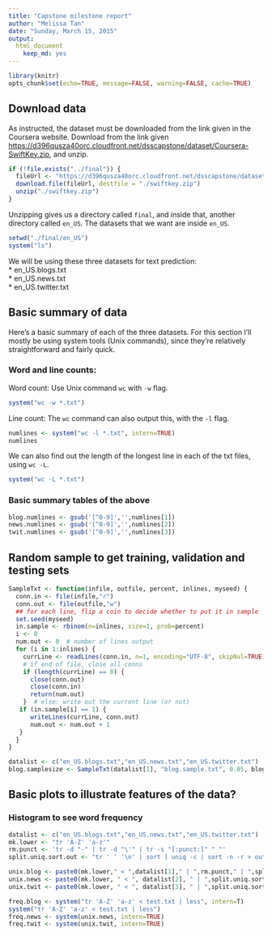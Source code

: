 ---
title: "Capstone milestone report"
author: "Melissa Tan"
date: "Sunday, March 15, 2015"
output: 
  html_document
    keep_md: yes  
---

```{r setoptions, echo=FALSE, message=FALSE, warning=FALSE, results='hide'}
library(knitr)
opts_chunk$set(echo=TRUE, message=FALSE, warning=FALSE, cache=TRUE)
```

## Download data

As instructed, the dataset must be downloaded from the link given in the Coursera website. Download from the link given [https://d396qusza40orc.cloudfront.net/dsscapstone/dataset/Coursera-SwiftKey.zip](https://d396qusza40orc.cloudfront.net/dsscapstone/dataset/Coursera-SwiftKey.zip), and unzip.
```{r unzip}
if (!file.exists("../final")) {
  fileUrl <- "https://d396qusza40orc.cloudfront.net/dsscapstone/dataset/Coursera-SwiftKey.zip"
  download.file(fileUrl, destfile = "./swiftkey.zip")
  unzip("./swiftkey.zip")
}
```

Unzipping gives us a directory called `final`, and inside that, another directory called `en_US`. The datasets that we want are inside `en_US`.
```{r ls}
setwd("./final/en_US")
system("ls")
```

We will be using these three datasets for text prediction:     
* en_US.blogs.txt  
* en_US.news.txt  
* en_US.twitter.txt

## Basic summary of data

Here's a basic summary of each of the three datasets. For this section I'll mostly be using system tools (Unix commands), since they're relatively straightforward and fairly quick.

### Word and line counts: 

Word count: Use Unix command `wc` with `-w` flag.
```{r wcword}
system("wc -w *.txt")  
```

Line count: The `wc` command can also output this, with the `-l` flag.
```{r wcline}
numlines <- system("wc -l *.txt", intern=TRUE)
numlines
```

We can also find out the length of the longest line in each of the txt files, using `wc -L`.
```{r wclongest}
system("wc -L *.txt")  
```

### Basic summary tables of the above

```{r tables}
blog.numlines <- gsub('[^0-9]','',numlines[1])
news.numlines <- gsub('[^0-9]','',numlines[2])
twit.numlines <- gsub('[^0-9]','',numlines[3])
```

## Random sample to get training, validation and testing sets

```{r sample}
SampleTxt <- function(infile, outfile, percent, inlines, myseed) {
  conn.in <- file(infile,"r")
  conn.out <- file(outfile,"w")  
  ## for each line, flip a coin to decide whether to put it in sample
  set.seed(myseed)
  in.sample <- rbinom(n=inlines, size=1, prob=percent)
  i <- 0
  num.out <- 0  # number of lines output
  for (i in 1:inlines) {
    currLine <- readLines(conn.in, n=1, encoding="UTF-8", skipNul=TRUE) # one line at a time
    # if end of file, close all conns
    if (length(currLine) == 0) {  
      close(conn.out)  
      close(conn.in)
      return(num.out)
    }  # else: write out the current line (or not)
   if (in.sample[i] == 1) {
      writeLines(currLine, conn.out)
      num.out <- num.out + 1
   }
  }
}

datalist <- c("en_US.blogs.txt","en_US.news.txt","en_US.twitter.txt")
blog.samplesize <- SampleTxt(datalist[1], "blog.sample.txt", 0.05, blog.numlines, 60637) 

```

## Basic plots to illustrate features of the data?

### Histogram to see word frequency

```{r freq}
datalist <- c("en_US.blogs.txt","en_US.news.txt","en_US.twitter.txt")
mk.lower <- "tr 'A-Z' 'a-z'"
rm.punct <- 'tr -d "-" | tr -d "\'" | tr -s "[:punct:]" " "'
split.uniq.sort.out <- "tr ' ' '\n' | sort | uniq -c | sort -n -r > output.txt"

unix.blog <- paste0(mk.lower," < ",datalist[1]," | ",rm.punct," | ",split.uniq.sort.out)
unix.news <- paste0(mk.lower, " < ", datalist[2], " | ",split.uniq.sort.out)
unix.twit <- paste0(mk.lower, " < ", datalist[3], " | ",split.uniq.sort.out)

freq.blog <- system("tr 'A-Z' 'a-z' < test.txt | less", intern=T)
system("tr 'A-Z' 'a-z' < test.txt | less")
freq.news <- system(unix.news, intern=TRUE)
freq.twit <- system(unix.twit, intern=TRUE)
```

